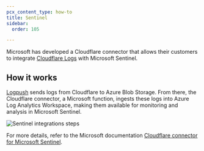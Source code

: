 ```yaml
---
pcx_content_type: how-to
title: Sentinel
sidebar:
  order: 105

---
```


Microsoft has developed a Cloudflare connector that allows their customers to integrate [Cloudflare Logs](/logs/) with Microsoft Sentinel.

## How it works

[Logpush](/logs/get-started/enable-destinations/azure/) sends logs from Cloudflare to Azure Blob Storage. From there, the Cloudflare connector, a Microsoft function, ingests these logs into Azure Log Analytics Workspace, making them available for monitoring and analysis in Microsoft Sentinel.

![Sentinel integrations steps](~/assets/images/analytics/sentinel.png)

For more details, refer to the Microsoft documentation [Cloudflare connector for Microsoft Sentinel](https://learn.microsoft.com/en-us/azure/sentinel/data-connectors/cloudflare).

